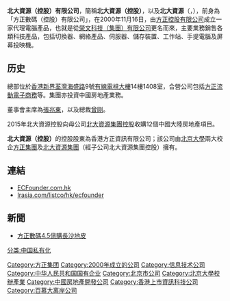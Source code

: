 '''北大資源（控股）有限公司'''，簡稱'''北大資源（控股）'''，以及'''北大資源'''（{{lang-en|Peking University Resources（Holdings）Company Limited}}，{{hkex|0618}}），前身為「方正數碼（控股）有限公司」，在2000年11月16日，由[[方正控股有限公司|方正控股有限公司]]成立一家代理電腦產品，也就是從[[榮文科技（集團）有限公司|榮文科技（集團）有限公司]]更名而來，主要業務銷售各類科技產品，包括切換器、網絡產品、伺服器、儲存裝置、工作站、手提電腦及屏幕投映機。

==历史==
總部位於[[香港|香港]][[新界|新界]][[荃灣|荃灣]][[海盛路|海盛路]]9號[[有線電視大樓|有線電視大樓]]14樓1408室，合營公司包括[[方正流動電子商務|方正流動電子商務]]等。集團亦投資中國房地產業務。

董事會主席為[[張兆東|張兆東]]，以及總裁[[曾刚|曾刚]]。

2015年北大資源控股向母公司[[北大資源集團|北大資源集團控股]]收購12個中國大陸房地產項目。

'''北大資源（控股）'''的控股股東為香港方正資訊有限公司；該公司由[[北京大學|北京大學]]兩大校企[[方正集團|方正集團]]及[[北大資源集團|北大資源集團]]（經子公司北大資源集團控股）擁有。

==連結==
*[https://web.archive.org/web/20120101165616/http://www.ecfounder.com.hk/ ECFounder.com.hk]
*[http://www.irasia.com/listco/hk/ecfounder Irasia.com/listco/hk/ecfounder]{{Wayback|url=http://www.irasia.com/listco/hk/ecfounder |date=20110914050553 }}
==新聞==
*[https://hk.news.yahoo.com/%E6%96%B9%E6%AD%A3%E6%95%B8%E7%A2%BC4-5%E5%84%84%E8%B3%BC%E9%95%B7%E6%B2%99%E5%9C%B0%E7%9A%AE-220620737.html 方正數碼4.5億購長沙地皮]{{Wayback|url=https://hk.news.yahoo.com/%E6%96%B9%E6%AD%A3%E6%95%B8%E7%A2%BC4-5%E5%84%84%E8%B3%BC%E9%95%B7%E6%B2%99%E5%9C%B0%E7%9A%AE-220620737.html |date=20170206185002 }} 

{{中國大陸房地產公司}}

[[Category:方正集团|Category:方正集团]]
[[Category:2000年成立的公司|Category:2000年成立的公司]]
[[Category:信息技术公司|Category:信息技术公司]]
[[Category:中华人民共和国国有企业|Category:中华人民共和国国有企业]]
[[Category:北京市公司|Category:北京市公司]]
[[Category:北京大學校辦產業|Category:北京大學校辦產業]]
[[分类:中国私有化|分类:中国私有化]]
[[Category:中國房地產開發公司|Category:中國房地產開發公司]]
[[Category:香港上市資訊科技公司|Category:香港上市資訊科技公司]]
[[Category:百慕大离岸公司|Category:百慕大离岸公司]]